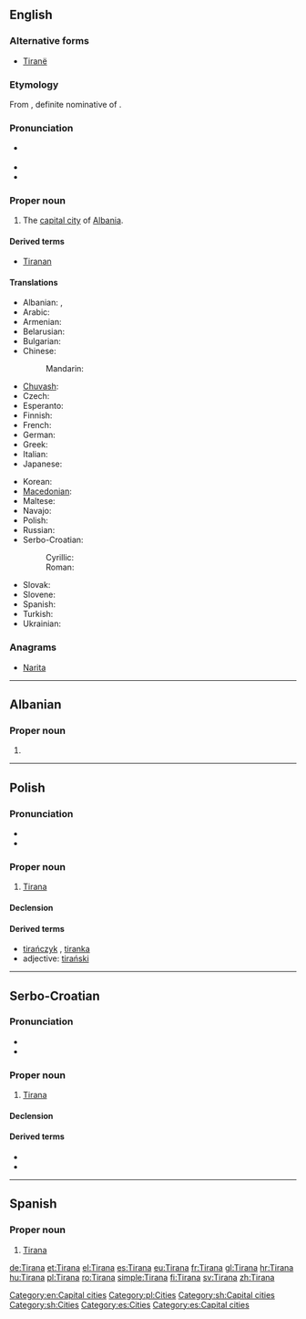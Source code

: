 ==English==
{{wikipedia}}

===Alternative forms===
* [[Tiranë]]

===Etymology===
From {{etyl|sq}} {{term|Tirana|lang=sq}}, definite nominative of {{term|Tiranë|lang=sq}}.

===Pronunciation===
* {{a|UK|US}} {{IPA|/tɪˈɹɑː.nə/}}
* {{audio|en-us-Tirana.ogg|Audio (US)}}
* {{rhymes|ɑːnə}}

===Proper noun===
{{en-proper noun}}

# The [[capital city]] of [[Albania]].

====Derived terms====
* [[Tiranan]]

====Translations====
{{trans-top|capital city of Albania}}
* Albanian: {{t-|sq|Tirana|xs=Albanian}} {{definite}}, {{t-|sq|Tiranë|xs=Albanian}} {{indefinite}}
* Arabic: {{t|ar|تيرانا|f|tr=tiraanaa}}
* Armenian: {{t-|hy|Տիրանա|tr=Tirana}}
* Belarusian: {{t|be|Тырана|f|tr=Tyrána|xs=Belarusian}}
* Bulgarian: {{t-|bg|Тирана|f|tr=Tirána}}
* Chinese:
*: Mandarin: {{t|cmn|地拉那|tr=Dìlānà|sc=Hani}}
* [[Chuvash]]: {{tø|cv|Тирáна|tr=Tirana|sc=Cyrl}}
* Czech: {{t-|cs|Tirana|f}}
* Esperanto: {{t|eo|Tirano}}
* Finnish: {{t+|fi|Tirana}}
* French: {{t+|fr|Tirana|m}}
* German: {{t+|de|Tirana|n}}
* Greek: {{t+|el|Τίρανα}}
* Italian: {{t-|it|Tirana}}
* Japanese: {{t-|ja|ティラナ|tr=Tirana}}
{{trans-mid}}
* Korean: {{t|ko|티라나|tr=Tirana|sc=Hang}}
* [[Macedonian]]: {{t-|mk|Тирана|f|tr=Tirána}}
* Maltese: {{t-|mt|Tirana|xs=Maltese}}
* Navajo: {{tø|nv|Tiwáána}}
* Polish: {{t+|pl|Tirana|f}}
* Russian: {{t-|ru|Тирана|f|tr=Tirána}}
* Serbo-Croatian:
*: Cyrillic: {{t|sh|Тирана|f|alt=Тира̀на|sc=Cyrl|xs=Serbo-Croatian}}
*: Roman: {{t|sh|Tirana|f|alt=Tiràna|xs=Serbo-Croatian}}
* Slovak: {{t-|sk|Tirana|f}}
* Slovene: {{t-|sl|Tirana|f}}
* Spanish: {{t+|es|Tirana}}
* Turkish: {{t|tr|Tirana}}
* Ukrainian: {{t-|uk|Тирана|f|tr=Tyrána|xs=Ukrainian}}
{{trans-bottom}}

===Anagrams===
* [[Narita#English|Narita]]

[[Category:en:Capital cities]]

----

==Albanian==

===Proper noun===
{{head|sq|proper noun form|g=f}}

# {{form of|definite nominative|Tiranë|lang=sq}}

----

==Polish==

===Pronunciation===
* {{IPA|/t̪iˈran̪a/|lang=pl}}
* {{audio|Pl-Tirana.ogg|audio}}

===Proper noun===
{{head|pl|proper noun|g=f}}

# [[#English|Tirana]]

====Declension====
{{pl-decl-noun-sing
|Tirana
|Tirany
|Tiranie
|Tiranę
|Tiraną
|Tiranie
|Tirano
}}

====Derived terms====
* [[tirańczyk]] {{m}}, [[tiranka]] {{f}}
* adjective: [[tirański]]

[[Category:pl:Cities]]

----

==Serbo-Croatian==

===Pronunciation===
* {{IPA|/tirǎna/|lang=sh}}
* {{hyphenation|Ti|ra|na}}

===Proper noun===
{{sh-proper noun|g=f|head=Tiràna|r|Тирана|Тира̀на}}

# [[#English|Tirana]]

====Declension====
{{sh-decl-noun-unc
|Tirana
|Tirane
|Tirani
|Tiranu
|Tirano / Tirana
|Tirani
|Tiranom
}}

====Derived terms====
* {{l|sh|Tiranac|Tiránac}}
* {{l|sh|Tiranka|Tìrānka}}

[[Category:sh:Capital cities]]
[[Category:sh:Cities]]

----

==Spanish==
{{wikipedia|lang=es}}
===Proper noun===
{{es-proper noun}}

# [[#English|Tirana]]

[[Category:es:Cities]]
[[Category:es:Capital cities]]

[[de:Tirana]]
[[et:Tirana]]
[[el:Tirana]]
[[es:Tirana]]
[[eu:Tirana]]
[[fr:Tirana]]
[[gl:Tirana]]
[[hr:Tirana]]
[[hu:Tirana]]
[[pl:Tirana]]
[[ro:Tirana]]
[[simple:Tirana]]
[[fi:Tirana]]
[[sv:Tirana]]
[[zh:Tirana]]